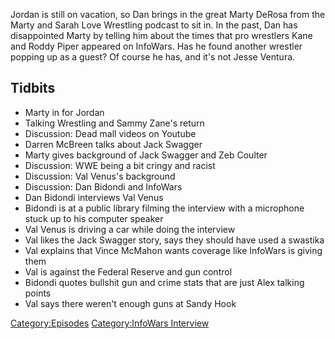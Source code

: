 {{Episode
    | title           = Wrestling With Disappointment
    | caption         = [https://knowledgefight.libsyn.com/knowledge-fight-wrestling-with-disappointment Listen to this episode on Libsyn]
    | episodeNumber   = 286
    | length          = 01:12:26
    | airDate         = April 19, 2019
    | episodeType     = [[:Category:InfoWars Interview|InfoWars Interview]]
    | appearance      = [[Marty DeRosa]], [[Darren McBreen]], [[Jack Swagger]], [[Zeb Coulter]], [[Dan Bidondi]], [[Val Venus]], [[Vince McMahon]]
    | beverage        = Dasani Sparkling Pear Kiwi
    | previousEpisode = [[285: Lil' Taste of Poland]]
    | nextEpisode     = [[287: April 15-18, 2019]]
}}

{{Stub}}

Jordan is still on vacation, so Dan brings in the great Marty DeRosa from the Marty and Sarah Love Wrestling podcast to sit in. In the past, Dan has disappointed Marty by telling him about the times that pro wrestlers Kane and Roddy Piper appeared on InfoWars. Has he found another wrestler popping up as a guest? Of course he has, and it's not Jesse Ventura.

==Tidbits==

*Marty in for Jordan
*Talking Wrestling and Sammy Zane's return
*Discussion: Dead mall videos on Youtube
*Darren McBreen talks about Jack Swagger
*Marty gives background of Jack Swagger and Zeb Coulter
*Discussion: WWE being a bit cringy and racist
*Discussion: Val Venus's background
*Discussion: Dan Bidondi and InfoWars
*Dan Bidondi interviews Val Venus
*Bidondi is at a public library filming the interview with a microphone stuck up to his computer speaker
*Val Venus is driving a car while doing the interview
*Val likes the Jack Swagger story, says they should have used a swastika
*Val explains that Vince McMahon wants coverage like InfoWars is giving them
*Val is against the Federal Reserve and gun control
*Bidondi quotes bullshit gun and crime stats that are just Alex talking points
*Val says there weren't enough guns at Sandy Hook

[[Category:Episodes]]
[[Category:InfoWars Interview]]
